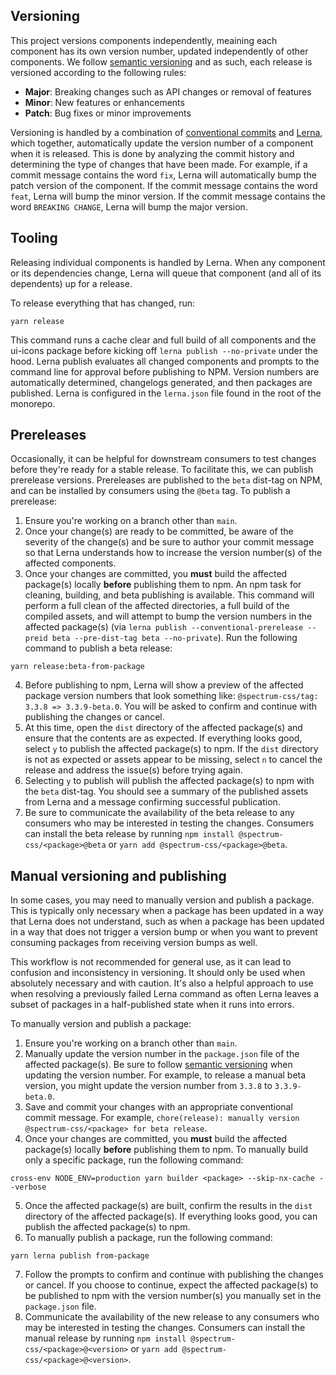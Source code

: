 
<Meta title="Guides/Release workflow" />

<Title>Release workflow</Title>

## Versioning

This project versions components independently, meaining each component has its own version number, updated independently of other components. We follow [semantic versioning](https://semver.org/) and as such, each release is versioned according to the following rules:

- **Major**: Breaking changes such as API changes or removal of features
- **Minor**: New features or enhancements
- **Patch**: Bug fixes or minor improvements

Versioning is handled by a combination of [conventional commits]() and [Lerna](), which together, automatically update the version number of a component when it is released. This is done by analyzing the commit history and determining the type of changes that have been made. For example, if a commit message contains the word `fix`, Lerna will automatically bump the patch version of the component. If the commit message contains the word `feat`, Lerna will bump the minor version. If the commit message contains the word `BREAKING CHANGE`, Lerna will bump the major version.

## Tooling

Releasing individual components is handled by Lerna. When any component or its dependencies change, Lerna will queue that component (and all of its dependents) up for a release.

To release everything that has changed, run:

```shell
yarn release
```

This command runs a cache clear and full build of all components and the ui-icons package before kicking off `lerna publish --no-private` under the hood. Lerna publish evaluates all changed components and prompts to the command line for approval before publishing to NPM. Version numbers are automatically determined, changelogs generated, and then packages are published. Lerna is configured in the `lerna.json` file found in the root of the monorepo.

## Prereleases

Occasionally, it can be helpful for downstream consumers to test changes before they're ready for a stable release. To facilitate this, we can publish prerelease versions. Prereleases are published to the `beta` dist-tag on NPM, and can be installed by consumers using the `@beta` tag. To publish a prerelease:

1. Ensure you're working on a branch other than `main`.
2. Once your change(s) are ready to be committed, be aware of the severity of the change(s) and be sure to author your commit message so that Lerna understands how to increase the version number(s) of the affected components.
3. Once your changes are committed, you **must** build the affected package(s) locally **before** publishing them to npm. An npm task for cleaning, building, and beta publishing is available. This command will perform a full clean of the affected directories, a full build of the compiled assets, and will attempt to bump the version numbers in the affected package(s) (via `lerna publish --conventional-prerelease --preid beta --pre-dist-tag beta --no-private`). Run the following command to publish a beta release:
  ```shell
  yarn release:beta-from-package
  ```
4. Before publishing to npm, Lerna will show a preview of the affected package version numbers that look something like: `@spectrum-css/tag: 3.3.8 => 3.3.9-beta.0`. You will be asked to confirm and continue with publishing the changes or cancel.
5. At this time, open the `dist` directory of the affected package(s) and ensure that the contents are as expected. If everything looks good, select `y` to publish the affected package(s) to npm. If the `dist` directory is not as expected or assets appear to be missing, select `n` to cancel the release and address the issue(s) before trying again.
6. Selecting `y` to publish will publish the affected package(s) to npm with the `beta` dist-tag. You should see a summary of the published assets from Lerna and a message confirming successful publication.
7. Be sure to communicate the availability of the beta release to any consumers who may be interested in testing the changes. Consumers can install the beta release by running `npm install @spectrum-css/<package>@beta` or `yarn add @spectrum-css/<package>@beta`.

## Manual versioning and publishing

In some cases, you may need to manually version and publish a package. This is typically only necessary when a package has been updated in a way that Lerna does not understand, such as when a package has been updated in a way that does not trigger a version bump or when you want to prevent consuming packages from receiving version bumps as well.

This workflow is not recommended for general use, as it can lead to confusion and inconsistency in versioning. It should only be used when absolutely necessary and with caution. It's also a helpful approach to use when resolving a previously failed Lerna command as often Lerna leaves a subset of packages in a half-published state when it runs into errors.

To manually version and publish a package:

1. Ensure you're working on a branch other than `main`.
2. Manually update the version number in the `package.json` file of the affected package(s). Be sure to follow [semantic versioning](https://semver.org/) when updating the version number. For example, to release a manual beta version, you might update the version number from `3.3.8` to `3.3.9-beta.0`.
3. Save and commit your changes with an appropriate conventional commit message. For example, `chore(release): manually version @spectrum-css/<package> for beta release`.
4. Once your changes are committed, you **must** build the affected package(s) locally **before** publishing them to npm. To manually build only a specific package, run the following command:
  ```shell
  cross-env NODE_ENV=production yarn builder <package> --skip-nx-cache --verbose
  ```
5. Once the affected package(s) are built, confirm the results in the `dist` directory of the affected package(s). If everything looks good, you can publish the affected package(s) to npm.
6. To manually publish a package, run the following command:
  ```shell
  yarn lerna publish from-package
  ```
7. Follow the prompts to confirm and continue with publishing the changes or cancel. If you choose to continue, expect the affected package(s) to be published to npm with the version number(s) you manually set in the `package.json` file.
8. Communicate the availability of the new release to any consumers who may be interested in testing the changes. Consumers can install the manual release by running `npm install @spectrum-css/<package>@<version>` or `yarn add @spectrum-css/<package>@<version>`.
